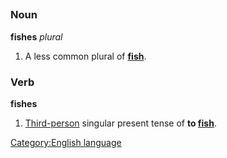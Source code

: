 =={{en}}==
[[Category:English language]]
===Noun===
'''fishes''' ''plural''

#A less common plural of '''[[fish]]'''.

===Verb===
'''fishes'''

#[[Third-person]] singular present tense of '''to [[fish]]'''.